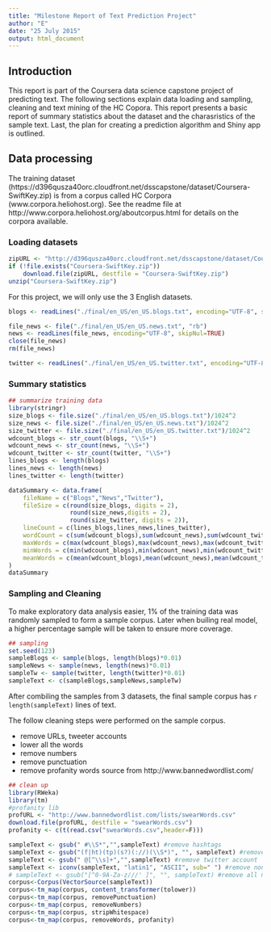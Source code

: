 ```yaml
---
title: "Milestone Report of Text Prediction Project"
author: "E"
date: "25 July 2015"
output: html_document
---
```


## Introduction

This report is part of the Coursera data science capstone project of predicting text. The following sections explain data loading and sampling, cleaning and text mining of the HC Copora.  This report presents a basic report of summary statistics about the dataset and the charasristics of the sample text. Last, the plan for creating a prediction algorithm and Shiny app is outlined.

## Data processing

The training dataset (https://d396qusza40orc.cloudfront.net/dsscapstone/dataset/Coursera-SwiftKey.zip) is from a corpus called HC Corpora (www.corpora.heliohost.org). See the readme file at http://www.corpora.heliohost.org/aboutcorpus.html for details on the corpora available.

### Loading datasets

```r
zipURL <- "http://d396qusza40orc.cloudfront.net/dsscapstone/dataset/Coursera-SwiftKey.zip"
if (!file.exists("Coursera-SwiftKey.zip")) 
    download.file(zipURL, destfile = "Coursera-SwiftKey.zip")
unzip("Coursera-SwiftKey.zip")
```

For this project, we will only use the 3 English datasets.

```r
blogs <- readLines("./final/en_US/en_US.blogs.txt", encoding="UTF-8", skipNul=TRUE)

file_news <- file("./final/en_US/en_US.news.txt", "rb")
news <- readLines(file_news, encoding="UTF-8", skipNul=TRUE)
close(file_news)
rm(file_news)

twitter <- readLines("./final/en_US/en_US.twitter.txt", encoding="UTF-8", skipNul=TRUE)
```

### Summary statistics

```r
## summarize training data
library(stringr)
size_blogs <- file.size("./final/en_US/en_US.blogs.txt")/1024^2
size_news <- file.size("./final/en_US/en_US.news.txt")/1024^2
size_twitter <- file.size("./final/en_US/en_US.twitter.txt")/1024^2
wdcount_blogs <- str_count(blogs, "\\S+")
wdcount_news <- str_count(news, "\\S+")
wdcount_twitter <- str_count(twitter, "\\S+")
lines_blogs <- length(blogs)
lines_news <- length(news)
lines_twitter <- length(twitter)

dataSummary <- data.frame(
    fileName = c("Blogs","News","Twitter"),
    fileSize = c(round(size_blogs, digits = 2), 
                 round(size_news,digits = 2), 
                 round(size_twitter, digits = 2)),
    lineCount = c(lines_blogs,lines_news,lines_twitter),
    wordCount = c(sum(wdcount_blogs),sum(wdcount_news),sum(wdcount_twitter)),
    maxWords = c(max(wdcount_blogs),max(wdcount_news),max(wdcount_twitter)),
    minWords = c(min(wdcount_blogs),min(wdcount_news),min(wdcount_twitter)),
    meanWords = c(mean(wdcount_blogs),mean(wdcount_news),mean(wdcount_twitter))
)
dataSummary
```

### Sampling and Cleaning

To make exploratory data analysis easier, 1% of the training data was randomly sampled to form a sample corpus. Later when builing real model, a higher percentage sample will be taken to ensure more coverage.

```r
## sampling
set.seed(123)
sampleBlogs <- sample(blogs, length(blogs)*0.01)
sampleNews <- sample(news, length(news)*0.01)
sampleTw <- sample(twitter, length(twitter)*0.01)
sampleText <- c(sampleBlogs,sampleNews,sampleTw)
```

After combiling the samples from 3 datasets, the final sample corpus has `r length(sampleText)` lines of text.

The follow cleaning steps were performed on the sample corpus.

- remove URLs, tweeter accounts
- lower all the words
- remove numbers
- remove punctuation
- remove profanity words source from http://www.bannedwordlist.com/

```r
## clean up
library(RWeka)
library(tm)
#profanity lib
profURL <- "http://www.bannedwordlist.com/lists/swearWords.csv"
download.file(profURL, destfile = "swearWords.csv")
profanity <- c(t(read.csv("swearWords.csv",header=F)))

sampleText <- gsub(" #\\S*","",sampleText) #remove hashtags 
sampleText <- gsub("(f|ht)(tp)(s?)(://)(\\S*)", "", sampleText) #remove URLs (http, https, ftp)
sampleText <- gsub(" @[^\\s]+","",sampleText) #remove twitter account 
sampleText <- iconv(sampleText, "latin1", "ASCII", sub=" ") #remove non-printable
# sampleText <- gsub("[^0-9A-Za-z///' ]", "", sampleText) #remove all non english / non numeric 
corpus<-Corpus(VectorSource(sampleText))
corpus<-tm_map(corpus, content_transformer(tolower))
corpus<-tm_map(corpus, removePunctuation)
corpus<-tm_map(corpus, removeNumbers)
corpus<-tm_map(corpus, stripWhitespace)
corpus<-tm_map(corpus, removeWords, profanity)
```

